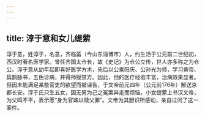 ```yaml
---
---
---
```

title: 淳于意和女儿缇萦
---



淳于意，姓淳于，名意，齐临菑（今山东淄博市）人，约生活于公元前二世纪初，西汉时著名医学家。曾任齐国太仓长，故《史记》为仓公立传，世人亦多称之为仓公。淳于意从幼年起即喜好医学方术，先后以公乘阳庆、公孙光为师，学习黄帝、扁鹊脉书，五色诊病，并得师授禁方。因此，他的医疗经验丰富，治病效果显著。但因未能满足某些官吏的欲望而被诬告，于文帝前元四年（公元前176年）解送京都长安。淳于氏只生五女，因无男为己之冤案奔走而烦恼。小女缇萦上书汉文帝，为父鸣不平，表示愿“身为官婢以赎父罪”。文帝为其胆识所感动，亲自过问了这一案件。